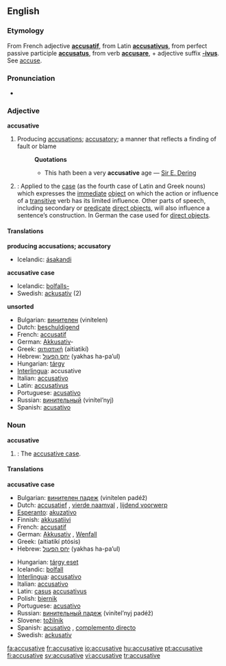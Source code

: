 ==English==
===Etymology===
From French adjective '''[[accusatif]]''', from Latin '''[[accusativus]]''', from perfect passive participle '''[[accusatus]]''', from verb '''[[accusare]]''', + adjective suffix '''[[-ivus]]'''. See [[accuse]].

===Pronunciation===
*{{audio|en-us-accusative.ogg|Audio (US)}}


===Adjective===
'''accusative'''

#Producing [[accusation]]s; [[accusatory]]; a manner that reflects a finding of fault or blame
#:'''Quotations'''
#:*This hath been a very '''accusative''' age &mdash; [[w:Sir E. Dering|Sir E. Dering]]
#{{Grammar}}<!-- this is a template...if you wish to change the format, please edit the template itself -->: Applied to the [[case]] (as the fourth case of Latin and Greek nouns) which expresses the [[immediate]] [[direct object|object]] on which the action or influence of a [[transitive]] verb has its limited influence. Other parts of speech, including secondary or [[predicate]] [[direct object]]s, will also influence a sentence’s construction. In German the case used for [[direct object]]s.

====Translations====
'''producing accusations; accusatory'''
{{top}}
*Icelandic: [[ásaka|ásakandi]] {{mfn}}
{{mid}}
{{bottom}}

'''accusative case'''
{{top}}
*Icelandic: [[þolfall|þolfalls-]] 
*Swedish: [[ackusativ]] (2)
{{mid}}
{{bottom}}
'''unsorted'''
*Bulgarian: [[винителен]] (vinítelen)
*Dutch: [[beschuldigend]]
*French: [[accusatif]] {{m}}
*German: [[Akkusativ]]-
*Greek: [[αιτιατική]] (aitiatikí) {{f}}
*Hebrew: [[יחס הפעול]] (yakhas ha-pa’ul) {{m}}
*Hungarian: [[tárgy]]
*[[Interlingua]]: accusative
*Italian: [[accusativo]] {{m}}
*Latin: [[accusativus]] {{m}}
*Portuguese: [[acusativo]] {{m}}
*Russian: [[винительный]] (vinítel’nyj) {{m}}
*Spanish: [[acusativo]] {{m}}

===Noun===
'''accusative'''

#{{Grammar}}: The [[accusative case]].

====Translations====
'''accusative case'''
{{top}}
*Bulgarian: [[винителен падеж]] (vinítelen padéž) {{m}}
*Dutch: [[accusatief]] {{m}}, [[vierde naamval]] {{m}}, [[lijdend voorwerp]] {{n}}
*[[Esperanto]]: [[akuzativo]]
*Finnish: [[akkusatiivi]]
*French: [[accusatif]] {{m}}
*German: [[Akkusativ]] {{m}}, [[Wenfall]] {{m}}
*Greek: {{IPAchar|[[αἰτιατική πτῶσις]]}} (aitiatikí ptósis) {{f}}
*Hebrew: [[יחס הפעול]] (yakhas ha-pa’ul) {{m}}
{{mid}}
*Hungarian: [[tárgy eset]]
*Icelandic: [[þolfall]] {{n}}
*[[Interlingua]]: [[accusativo]]
*Italian: [[accusativo]] {{m}}
*Latin: [[casus]] [[accusativus]] {{m}}
*Polish: [[biernik]] {{m}}
*Portuguese: [[acusativo]] {{m}}
*Russian: [[винительный падеж]] (vinítel’nyj padéž) {{m}}
*Slovene: [[tožilnik]] {{m}}
*Spanish: [[acusativo]] {{m}}, [[complemento directo]] {{m}}
*Swedish: [[ackusativ]] {{n}}
{{bottom}}

[[fa:accusative]]
[[fr:accusative]]
[[io:accusative]]
[[hu:accusative]]
[[pt:accusative]]
[[fi:accusative]]
[[sv:accusative]]
[[vi:accusative]]
[[tr:accusative]]